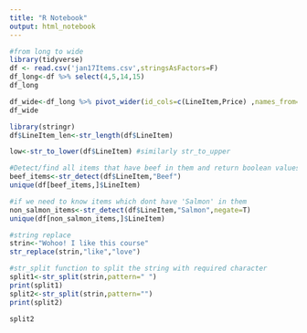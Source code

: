 ---
title: "R Notebook"
output: html_notebook
---


```{r}
#from long to wide
library(tidyverse)
df <- read.csv('jan17Items.csv',stringsAsFactors=F)
df_long<-df %>% select(4,5,14,15)
df_long
```

```{r}
df_wide<-df_long %>% pivot_wider(id_cols=c(LineItem,Price) ,names_from=CashierName,values_from=Quantity)
df_wide
```

```{r}
library(stringr)
df$LineItem_len<-str_length(df$LineItem)

low<-str_to_lower(df$LineItem) #similarly str_to_upper

#Detect/find all items that have beef in them and return boolean values
beef_items<-str_detect(df$LineItem,"Beef")
unique(df[beef_items,]$LineItem)

```


```{r}
#if we need to know items which dont have 'Salmon' in them
non_salmon_items<-str_detect(df$LineItem,"Salmon",negate=T)
unique(df[non_salmon_items,]$LineItem)

```
```{r}
#string replace
strin<-"Wohoo! I like this course"
str_replace(strin,"like","love")
```


```{r}
#str_split function to split the string with required character
split1<-str_split(strin,pattern=" ")
print(split1)
split2<-str_split(strin,pattern="")
print(split2)
```

```{r}

split2
```

